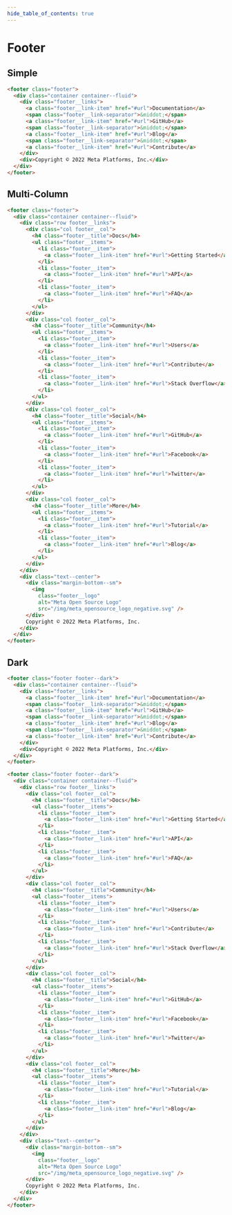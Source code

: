 ```yaml
---
hide_table_of_contents: true
---
```


# Footer

## Simple

```html
<footer class="footer">
  <div class="container container--fluid">
    <div class="footer__links">
      <a class="footer__link-item" href="#url">Documentation</a>
      <span class="footer__link-separator">&middot;</span>
      <a class="footer__link-item" href="#url">GitHub</a>
      <span class="footer__link-separator">&middot;</span>
      <a class="footer__link-item" href="#url">Blog</a>
      <span class="footer__link-separator">&middot;</span>
      <a class="footer__link-item" href="#url">Contribute</a>
    </div>
    <div>Copyright © 2022 Meta Platforms, Inc.</div>
  </div>
</footer>
```

## Multi-Column

```html
<footer class="footer">
  <div class="container container--fluid">
    <div class="row footer__links">
      <div class="col footer__col">
        <h4 class="footer__title">Docs</h4>
        <ul class="footer__items">
          <li class="footer__item">
            <a class="footer__link-item" href="#url">Getting Started</a>
          </li>
          <li class="footer__item">
            <a class="footer__link-item" href="#url">API</a>
          </li>
          <li class="footer__item">
            <a class="footer__link-item" href="#url">FAQ</a>
          </li>
        </ul>
      </div>
      <div class="col footer__col">
        <h4 class="footer__title">Community</h4>
        <ul class="footer__items">
          <li class="footer__item">
            <a class="footer__link-item" href="#url">Users</a>
          </li>
          <li class="footer__item">
            <a class="footer__link-item" href="#url">Contribute</a>
          </li>
          <li class="footer__item">
            <a class="footer__link-item" href="#url">Stack Overflow</a>
          </li>
        </ul>
      </div>
      <div class="col footer__col">
        <h4 class="footer__title">Social</h4>
        <ul class="footer__items">
          <li class="footer__item">
            <a class="footer__link-item" href="#url">GitHub</a>
          </li>
          <li class="footer__item">
            <a class="footer__link-item" href="#url">Facebook</a>
          </li>
          <li class="footer__item">
            <a class="footer__link-item" href="#url">Twitter</a>
          </li>
        </ul>
      </div>
      <div class="col footer__col">
        <h4 class="footer__title">More</h4>
        <ul class="footer__items">
          <li class="footer__item">
            <a class="footer__link-item" href="#url">Tutorial</a>
          </li>
          <li class="footer__item">
            <a class="footer__link-item" href="#url">Blog</a>
          </li>
        </ul>
      </div>
    </div>
    <div class="text--center">
      <div class="margin-bottom--sm">
        <img
          class="footer__logo"
          alt="Meta Open Source Logo"
          src="/img/meta_opensource_logo_negative.svg" />
      </div>
      Copyright © 2022 Meta Platforms, Inc.
    </div>
  </div>
</footer>
```

## Dark

```html
<footer class="footer footer--dark">
  <div class="container container--fluid">
    <div class="footer__links">
      <a class="footer__link-item" href="#url">Documentation</a>
      <span class="footer__link-separator">&middot;</span>
      <a class="footer__link-item" href="#url">GitHub</a>
      <span class="footer__link-separator">&middot;</span>
      <a class="footer__link-item" href="#url">Blog</a>
      <span class="footer__link-separator">&middot;</span>
      <a class="footer__link-item" href="#url">Contribute</a>
    </div>
    <div>Copyright © 2022 Meta Platforms, Inc.</div>
  </div>
</footer>
```

```html
<footer class="footer footer--dark">
  <div class="container container--fluid">
    <div class="row footer__links">
      <div class="col footer__col">
        <h4 class="footer__title">Docs</h4>
        <ul class="footer__items">
          <li class="footer__item">
            <a class="footer__link-item" href="#url">Getting Started</a>
          </li>
          <li class="footer__item">
            <a class="footer__link-item" href="#url">API</a>
          </li>
          <li class="footer__item">
            <a class="footer__link-item" href="#url">FAQ</a>
          </li>
        </ul>
      </div>
      <div class="col footer__col">
        <h4 class="footer__title">Community</h4>
        <ul class="footer__items">
          <li class="footer__item">
            <a class="footer__link-item" href="#url">Users</a>
          </li>
          <li class="footer__item">
            <a class="footer__link-item" href="#url">Contribute</a>
          </li>
          <li class="footer__item">
            <a class="footer__link-item" href="#url">Stack Overflow</a>
          </li>
        </ul>
      </div>
      <div class="col footer__col">
        <h4 class="footer__title">Social</h4>
        <ul class="footer__items">
          <li class="footer__item">
            <a class="footer__link-item" href="#url">GitHub</a>
          </li>
          <li class="footer__item">
            <a class="footer__link-item" href="#url">Facebook</a>
          </li>
          <li class="footer__item">
            <a class="footer__link-item" href="#url">Twitter</a>
          </li>
        </ul>
      </div>
      <div class="col footer__col">
        <h4 class="footer__title">More</h4>
        <ul class="footer__items">
          <li class="footer__item">
            <a class="footer__link-item" href="#url">Tutorial</a>
          </li>
          <li class="footer__item">
            <a class="footer__link-item" href="#url">Blog</a>
          </li>
        </ul>
      </div>
    </div>
    <div class="text--center">
      <div class="margin-bottom--sm">
        <img
          class="footer__logo"
          alt="Meta Open Source Logo"
          src="/img/meta_opensource_logo_negative.svg" />
      </div>
      Copyright © 2022 Meta Platforms, Inc.
    </div>
  </div>
</footer>
```
